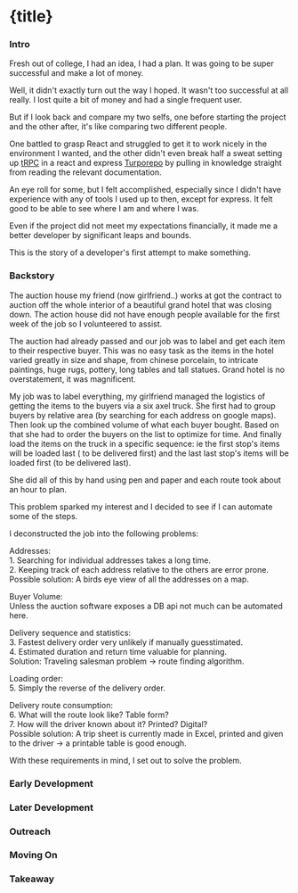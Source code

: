 
# {title}


### Intro
Fresh out of college, I had an idea, I had a plan. It was going to be super successful and make a lot of money.

Well, it didn't exactly turn out the way I hoped. It wasn't too successful at all really. I lost quite a bit of money and had a single frequent user. 

But if I look back and compare my two selfs, one before starting the project and the other after, it's like comparing two different people.

One battled to grasp React and struggled to get it to work nicely in the environment I wanted, 
and the other didn't even break half a sweat setting up [tRPC](https://trpc.io/) in a react and express [Turporepo](https://turbo.build/repo) by pulling in knowledge straight from reading the relevant documentation. 

An eye roll for some, but I felt accomplished, especially since I didn't have experience with any of tools I used up to then, except for express.
It felt good to be able to see where I am and where I was.

Even if the project did not meet my expectations financially, it made me a better developer by significant leaps and bounds. 

This is the story of a developer's first attempt to make something.

### Backstory
The auction house my friend (now girlfriend..) works at got the contract to auction off the whole interior of a beautiful grand hotel that was closing down. 
The action house did not have enough people available for the first week of the job so I volunteered to assist.

The auction had already passed and our job was to label and get each item to their respective buyer.
This was no easy task as the items in the hotel varied greatly in size and shape, from chinese porcelain, to intricate paintings, huge rugs, pottery, long tables and tall statues.
Grand hotel is no overstatement, it was magnificent.

My job was to label everything, my girlfriend managed the logistics of getting the items to the buyers via a six axel truck.
She first had to group buyers by relative area (by searching for each address on google maps).
Then look up the combined volume of what each buyer bought.
Based on that she had to order the buyers on the list to optimize for time.
And finally load the items on the truck in a specific sequence: ie the first stop's items will be loaded last ( to be delivered first) 
and the last last stop's items will be loaded first (to be delivered last).

She did all of this by hand using pen and paper and each route took about an hour to plan.

This problem sparked my interest and I decided to see if I can automate some of the steps.

I deconstructed the job into the following problems:  

Addresses:  
1\. Searching for individual addresses takes a long time.  
2\. Keeping track of each address relative to the others are error prone.  
Possible solution: A birds eye view of all the addresses on a map.

Buyer Volume:  
Unless the auction software exposes a DB api not much can be automated here.

Delivery sequence and statistics:  
3\. Fastest delivery order very unlikely if manually guesstimated.  
4\. Estimated duration and return time valuable for planning.  
Solution: Traveling salesman problem -> route finding algorithm.  

Loading order:  
5\. Simply the reverse of the delivery order.

Delivery route consumption:  
6\. What will the route look like? Table form?  
7\. How will the driver known about it? Printed? Digital?  
Possible solution: A trip sheet is currently made in Excel, printed and given to the driver -> a printable table is good enough.

With these requirements in mind, I set out to solve the problem.

### Early Development

### Later Development

### Outreach

### Moving On

### Takeaway

